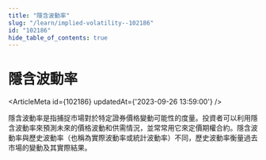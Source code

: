 ```yaml
---
title: "隱含波動率"
slug: "/learn/implied-volatility--102186"
id: "102186"
hide_table_of_contents: true
---
```



# 隱含波動率

<ArticleMeta id={102186} updatedAt={'2023-09-26 13:59:00'} />
<div className='border-solid border-b border-t-0 my-4 border-[var(--ifm-color-gray-300)]' />

隱含波動率是指捕捉市場對於特定證券價格變動可能性的度量。投資者可以利用隱含波動率來預測未來的價格波動和供需情況，並常常用它來定價期權合約。隱含波動率與歷史波動率（也稱為實際波動率或統計波動率）不同，歷史波動率衡量過去市場的變動及其實際結果。
